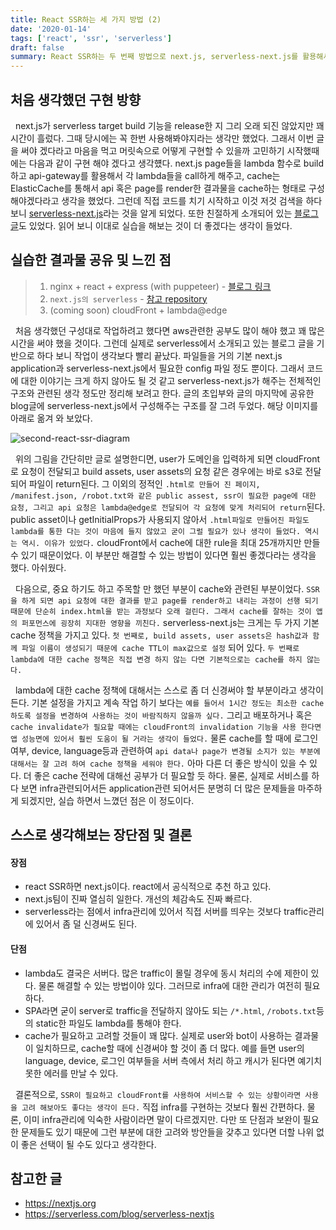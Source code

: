 ```yaml
---
title: React SSR하는 세 가지 방법 (2)
date: '2020-01-14'
tags: ['react', 'ssr', 'serverless']
draft: false
summary: React SSR하는 두 번째 방법으로 next.js, serverless-next.js를 활용해서 구현을 해보았다.
---
```


## 처음 생각했던 구현 방향

&nbsp; next.js가 serverless target build 기능을 release한 지 그리 오래 되진 않았지만 꽤 시간이 흘렀다. 그때 당시에는 꼭 한번 사용해봐야지라는 생각만 했었다.
그래서 이번 글을 써야 겠다라고 마음을 먹고 머릿속으로 어떻게 구현할 수 있을까 고민하기 시작했때에는 다음과 같이 구현 해야 겠다고 생각헀다. next.js page들을 lambda 함수로 build하고 api-gateway를 활용해서 각 lambda들을 call하게 해주고,
cache는 ElasticCache를 통해서 api 혹은 page를 render한 결과물을 cache하는 형태로 구성해야겠다라고 생각을 했었다.
그런데 직접 코드를 치기 시작하고 이것 저것 검색을 하다 보니 [serverless-next.js](https://github.com/danielcondemarin/serverless-next.js/tree/master/packages/serverless-nextjs-component)라는 것을 알게 되었다.
또한 친절하게 소개되어 있는 [블로그 글](https://serverless.com/blog/serverless-nextjs/)도 있었다. 읽어 보니 이대로 실습을 해보는 것이 더 좋겠다는 생각이 들었다.

## 실습한 결과물 공유 및 느낀 점

> 1. nginx + react + express (with puppeteer) - [블로그 링크](https://seonghyeonkimm.github.io/first-react-ssr/) <br />
> 2. `next.js의 serverless` - [참고 repository](https://github.com/seonghyeonkimm/nextjs-serverless) <br />
> 3. (coming soon) cloudFront + lambda@edge <br />

&nbsp; 처음 생각했던 구성대로 작업하려고 했다면 aws관련한 공부도 많이 해야 했고 꽤 많은 시간을 써야 했을 것이다.
그런데 실제로 serverless에서 소개되고 있는 블로그 글을 기반으로 하다 보니 작업이 생각보다 빨리 끝났다. 파일들을 거의 기본 next.js application과 serverless-next.js에서 필요한 config 파일 정도 뿐이다.
그래서 코드에 대한 이야기는 크게 하지 않아도 될 것 같고 serverless-next.js가 해주는 전체적인 구조와 관련된 생각 정도만 정리해 보려고 한다.
글의 초입부와 글의 마지막에 공유한 blog글에 serverless-next.js에서 구성해주는 구조를 잘 그려 두었다. 해당 이미지를 아래로 옮겨 와 보았다.

![second-react-ssr-diagram](https://s3-us-west-2.amazonaws.com/assets.blog.serverless.com/serverless-nextjs/serverless_nextjs_lambda_edge_aws_architecture.png)

&nbsp; 위의 그림을 간단히만 글로 설명한디면, user가 도메인을 입력하게 되면 cloudFront로 요청이 전달되고 build assets, user assets의 요청 같은 경우에는 바로 s3로 전달 되어 파일이 return된다.
그 이외의 정적인 `.html로 만들어 진 페이지, /manifest.json, /robot.txt와 같은 public assest, ssr이 필요한 page에 대한 요청, 그리고 api 요청은 lambda@edge로 전달되어 각 요청에 맞게 처리되어 return`된다.
public asset이나 getInitialProps가 사용되지 않아서 `.html파일로 만들어진 파일도 lambda를 통한 다는 것이 마음에 들지 않았고 굳이 그럴 필요가 있나 생각이 들었다. 역시는 역시. 이유가 있었다.`
cloudFront에서 cache에 대한 rule을 최대 25개까지만 만들 수 있기 때문이었다. 이 부분만 해결할 수 있는 방법이 있다면 훨씬 좋겠다라는 생각을 했다. 아쉬웠다.

&nbsp; 다음으로, 중요 하기도 하고 주목할 만 했던 부분이 cache와 관련된 부분이었다. `SSR을 하게 되면 api 요청에 대한 결과를 받고 page를 render하고 내리는 과정이 선행 되기 때문에 단순히 index.html을 받는 과정보다 오래 걸린다. 그래서 cache를 잘하는 것이 앱의 퍼포먼스에 굉장히 지대한 영향을 끼친다.`
serverless-next.js는 크게는 두 가지 기본 cache 정책을 가지고 있다. `첫 번째로, build assets, user assets은 hash값과 함께 파일 이름이 생성되기 때문에 cache TTL이 max값으로 설정` 되어 있다.
`두 번째로 lambda에 대한 cache 정책은 직접 변경 하지 않는 다면 기본적으로는 cache를 하지 않는다.`

&nbsp; lambda에 대한 cache 정책에 대해서는 스스로 좀 더 신경써야 할 부분이라고 생각이 든다. 기본 설정을 가지고 계속 작업 하기 보다는
`예를 들어서 1시간 정도는 최소한 cache하도록 설정을 변경하여 사용하는 것이 바람직하지 않을까 싶다.` 그리고 배포하거나 혹은 `cache invalidate가 필요할 때에는 cloudFront의 invalidation 기능을 사용 한다면 앱 성능면에 있어서 훨씬 도움이 될 거라는 생각이 들었다.` 물론 cache를 할 때에 로그인 여부, device, language등과 관련하여 `api data나 page가 변경될 소지가 있는 부분에 대해서는 잘 고려 하여 cache 정책을 세워야 한다.`
아마 다른 더 좋은 방식이 있을 수 있다. 더 좋은 cache 전략에 대해선 공부가 더 필요할 듯 하다. 물론, 실제로 서비스를 하다 보면 infra관련되어서든 application관련 되어서든 분명히 더 많은 문제들을 마주하게 되겠지만, 실습 하면서 느꼈던 점은 이 정도이다.

## 스스로 생각해보는 장단점 및 결론

#### 장점

- react SSR하면 next.js이다. react에서 공식적으로 추천 하고 있다.
- next.js팀이 진짜 열심히 일한다. 개선의 체감속도 진짜 빠르다.
- serverless라는 점에서 infra관리에 있어서 직접 서버를 띄우는 것보다 traffic관리에 있어서 좀 덜 신경써도 된다.

#### 단점

- lambda도 결국은 서버다. 많은 traffic이 몰릴 경우에 동시 처리의 수에 제한이 있다. 물론 해결할 수 있는 방법이야 있다. 그러므로 infra에 대한 관리가 여전히 필요하다.
- SPA라면 굳이 server로 traffic을 전달하지 않아도 되는 `/*.html`, `/robots.txt`등의 static한 파일도 lambda를 통해야 한다.
- cache가 필요하고 고려할 것들이 꽤 많다. 실제로 user와 bot이 사용하는 결과물이 일치하므로, cache할 때에 신경써야 할 것이 좀 더 많다. 예를 들면 user의 language, device, 로그인 여부들을 서버 측에서 처리 하고 캐시가 된다면 예기치 못한 에러를 만날 수 있다.

&nbsp; 결론적으로, `SSR이 필요하고 cloudFront를 사용하여 서비스할 수 있는 상황이라면 사용을 고려 해보아도 좋다는 생각이 든다.`
직접 infra를 구현하는 것보다 훨씬 간편하다. 물론, 이미 infra관리에 익숙한 사람이라면 말이 다르겠지만.
다만 또 단점과 보완이 필요한 문제들도 있기 때문에 그런 부분에 대한 고려와 방안들을 갖추고 있다면 더할 나위 없이 좋은 선택이 될 수도 있다고 생각한다.

## 참고한 글

- https://nextjs.org
- https://serverless.com/blog/serverless-nextjs
